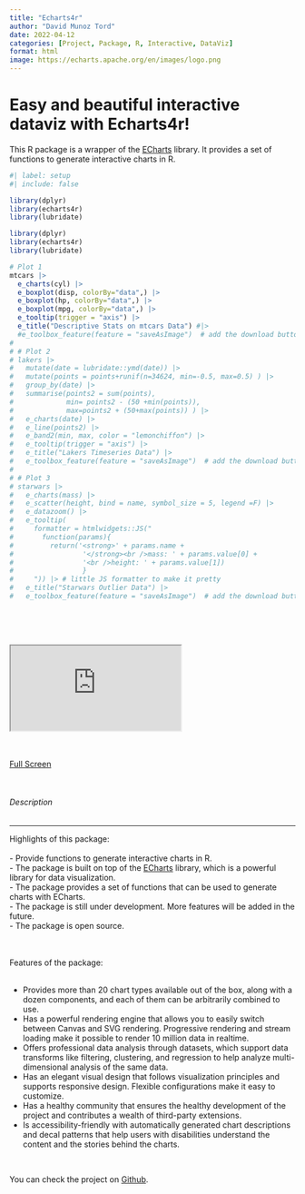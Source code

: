 ```yaml
---
title: "Echarts4r"
author: "David Munoz Tord"
date: 2022-04-12
categories: [Project, Package, R, Interactive, DataViz]
format: html
image: https://echarts.apache.org/en/images/logo.png
---
```


# Easy and beautiful interactive dataviz with Echarts4r!

This R package is a wrapper of the <a href="https://echarts.apache.org/en/index.html">ECharts</a> library. It provides a set of functions to generate interactive charts in R.

```r
#| label: setup
#| include: false

library(dplyr)
library(echarts4r)
library(lubridate)

```

```r

library(dplyr)
library(echarts4r)
library(lubridate)

# Plot 1
mtcars |>
  e_charts(cyl) |> 
  e_boxplot(disp, colorBy="data",) |>
  e_boxplot(hp, colorBy="data",) |>
  e_boxplot(mpg, colorBy="data",) |>
  e_tooltip(trigger = "axis") |>
  e_title("Descriptive Stats on mtcars Data") #|>
  #e_toolbox_feature(feature = "saveAsImage")  # add the download button!
# 
# # Plot 2
# lakers |>           
#   mutate(date = lubridate::ymd(date)) |>
#   mutate(points = points+runif(n=34624, min=-0.5, max=0.5) ) |>
#   group_by(date) |>
#   summarise(points2 = sum(points),
#             min= points2 - (50 +min(points)),
#             max=points2 + (50+max(points)) ) |> 
#   e_charts(date) |>
#   e_line(points2) |>
#   e_band2(min, max, color = "lemonchiffon") |>
#   e_tooltip(trigger = "axis") |>
#   e_title("Lakers Timeseries Data") |>
#   e_toolbox_feature(feature = "saveAsImage")  # add the download button!
# 
# # Plot 3
# starwars |>
#   e_charts(mass) |>
#   e_scatter(height, bind = name, symbol_size = 5, legend =F) |>
#   e_datazoom() |>
#   e_tooltip(
#     formatter = htmlwidgets::JS("
#       function(params){
#         return('<strong>' + params.name + 
#                 '</strong><br />mass: ' + params.value[0] + 
#                 '<br />height: ' + params.value[1]) 
#                 }
#     ")) |> # little JS formatter to make it pretty
#   e_title("Starwars Outlier Data") |>
#   e_toolbox_feature(feature = "saveAsImage")  # add the download button!
  
```

<br> <br>

::: iframe-container
<iframe class="iframe-responsive" scrolling="yes" src="https://echarts4r.john-coene.com/">

</iframe>
:::

<br><br> <a href="https://echarts4r.john-coene.com/" class="btn btn-secondary">Full Screen</a>

<br>

<div style="text-align: left">

<h6>Description</h6>

<hr>

<p>

Highlights of this package: <br><br> - Provide functions to generate interactive charts in R.<br> - The package is built on top of the <a href="https://echarts.apache.org/en/index.html">ECharts</a> library, which is a powerful library for data visualization.<br> - The package provides a set of functions that can be used to generate charts with ECharts.<br> - The package is still under development. More features will be added in the future.<br> - The package is open source.

<br><br> Features of the package: <br><br>

-   Provides more than 20 chart types available out of the box, along with a dozen components, and each of them can be arbitrarily combined to use.<br>
-   Has a powerful rendering engine that allows you to easily switch between Canvas and SVG rendering. Progressive rendering and stream loading make it possible to render 10 million data in realtime.<br>
-   Offers professional data analysis through datasets, which support data transforms like filtering, clustering, and regression to help analyze multi-dimensional analysis of the same data.<br>
-   Has an elegant visual design that follows visualization principles and supports responsive design. Flexible configurations make it easy to customize.<br>
-   Has a healthy community that ensures the healthy development of the project and contributes a wealth of third-party extensions.<br>
-   Is accessibility-friendly with automatically generated chart descriptions and decal patterns that help users with disabilities understand the content and the stories behind the charts.<br>

<br>

You can check the project on <a href="https://github.com/JohnCoene/echarts4r">Github</a>. <br><br>
